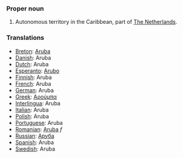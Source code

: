 ===Proper noun===
# Autonomous territory in the Caribbean, part of [[The Netherlands]].
===Translations===
*[[Breton]]: [[Aruba]]
*[[Danish]]: Aruba
*[[Dutch]]: Aruba
*[[Esperanto]]: [[Arubo]]
*[[Finnish]]: Aruba
*[[French]]: Aruba
*[[German]]: Aruba
*[[Greek]]: [[Αρούμπα]]
*[[Interlingua]]: Aruba
*[[Italian]]: Aruba
*[[Polish]]: Aruba
*[[Portuguese]]: Aruba
*[[Romanian]]: [[Aruba]] ''f''
*[[Russian]]: [[Аруба]]
*[[Spanish]]: Aruba
*[[Swedish]]: Aruba